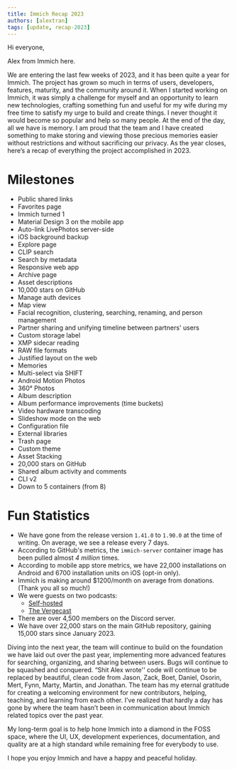 ```yaml
---
title: Immich Recap 2023
authors: [alextran]
tags: [update, recap-2023]
---
```


Hi everyone,

Alex from Immich here.

We are entering the last few weeks of 2023, and it has been quite a year for Immich. The project has grown so much in terms of users, developers, features, maturity, and the community around it. When I started working on Immich, it was simply a challenge for myself and an opportunity to learn new technologies, crafting something fun and useful for my wife during my free time to satisfy my urge to build and create things. I never thought it would become so popular and help so many people. At the end of the day, all we have is memory. I am proud that the team and I have created something to make storing and viewing those precious memories easier without restrictions and without sacrificing our privacy. As the year closes, here’s a recap of everything the project accomplished in 2023.

# Milestones

- Public shared links
- Favorites page
- Immich turned 1
- Material Design 3 on the mobile app
- Auto-link LivePhotos server-side
- iOS background backup
- Explore page
- CLIP search
- Search by metadata
- Responsive web app
- Archive page
- Asset descriptions
- 10,000 stars on GitHub
- Manage auth devices
- Map view
- Facial recognition, clustering, searching, renaming, and person management
- Partner sharing and unifying timeline between partners' users
- Custom storage label
- XMP sidecar reading
- RAW file formats
- Justified layout on the web
- Memories
- Multi-select via SHIFT
- Android Motion Photos
- 360° Photos
- Album description
- Album performance improvements (time buckets)
- Video hardware transcoding
- Slideshow mode on the web
- Configuration file
- External libraries
- Trash page
- Custom theme
- Asset Stacking
- 20,000 stars on GitHub
- Shared album activity and comments
- CLI v2
- Down to 5 containers (from 8)

# Fun Statistics

- We have gone from the release version `1.41.0` to `1.90.0` at the time of writing. On average, we see a release every 7 days.
- According to GitHub's metrics, the `immich-server` container image has been pulled almost _4 million_ times.
- According to mobile app store metrics, we have 22,000 installations on Android and 6700 installation units on iOS (opt-in only).
- Immich is making around $1200/month on average from donations. (Thank you all so much!)
- We were guests on two podcasts:
  - [Self-hosted](https://selfhosted.show/110)
  - [The Vergecast](https://www.theverge.com/23938533/self-hosting-local-first-software-vergecast)
- There are over 4,500 members on the Discord server.
- We have over 22,000 stars on the main GitHub repository, gaining 15,000 stars since January 2023.

Diving into the next year, the team will continue to build on the foundation we have laid out over the past year, implementing more advanced features for searching, organizing, and sharing between users. Bugs will continue to be squashed and conquered. “Shit Alex wrote'' code will continue to be replaced by beautiful, clean code from Jason, Zack, Boet, Daniel, Osorin, Mert, Fynn, Marty, Martin, and Jonathan. The team has my eternal gratitude for creating a welcoming environment for new contributors, helping, teaching, and learning from each other. I’ve realized that hardly a day has gone by where the team hasn’t been in communication about Immich related topics over the past year.

My long-term goal is to help hone Immich into a diamond in the FOSS space, where the UI, UX, development experiences, documentation, and quality are at a high standard while remaining free for everybody to use.

I hope you enjoy Immich and have a happy and peaceful holiday.
